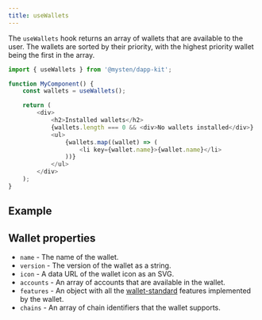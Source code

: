 ```yaml
---
title: useWallets
---
```



The `useWallets` hook returns an array of wallets that are available to the user. The wallets are
sorted by their priority, with the highest priority wallet being the first in the array.

```ts
import { useWallets } from '@mysten/dapp-kit';

function MyComponent() {
	const wallets = useWallets();

	return (
		<div>
			<h2>Installed wallets</h2>
			{wallets.length === 0 && <div>No wallets installed</div>}
			<ul>
				{wallets.map((wallet) => (
					<li key={wallet.name}>{wallet.name}</li>
				))}
			</ul>
		</div>
	);
}
```

## Example

<UseWalletsExample />

## Wallet properties

- `name` - The name of the wallet.
- `version` - The version of the wallet as a string.
- `icon` - A data URL of the wallet icon as an SVG.
- `accounts` - An array of accounts that are available in the wallet.
- `features` - An object with all the
  [wallet-standard](https://github.com/wallet-standard/wallet-standard) features implemented by the
  wallet.
- `chains` - An array of chain identifiers that the wallet supports.
